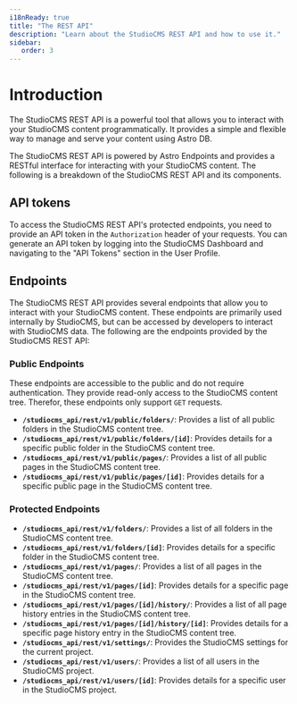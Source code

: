 ```yaml
---
i18nReady: true
title: "The REST API"
description: "Learn about the StudioCMS REST API and how to use it."
sidebar:
   order: 3
---
```


# Introduction

The StudioCMS REST API is a powerful tool that allows you to interact with your StudioCMS content programmatically. It provides a simple and flexible way to manage and serve your content using Astro DB.

The StudioCMS REST API is powered by Astro Endpoints and provides a RESTful interface for interacting with your StudioCMS content. The following is a breakdown of the StudioCMS REST API and its components.

## API tokens

To access the StudioCMS REST API's protected endpoints, you need to provide an API token in the `Authorization` header of your requests. You can generate an API token by logging into the StudioCMS Dashboard and navigating to the "API Tokens" section in the User Profile.

## Endpoints

The StudioCMS REST API provides several endpoints that allow you to interact with your StudioCMS content. These endpoints are primarily used internally by StudioCMS, but can be accessed by developers to interact with StudioCMS data. The following are the endpoints provided by the StudioCMS REST API:

### Public Endpoints

These endpoints are accessible to the public and do not require authentication. They provide read-only access to the StudioCMS content tree. Therefor, these endpoints only support `GET` requests.

- **`/studiocms_api/rest/v1/public/folders/`**: Provides a list of all public folders in the StudioCMS content tree.
- **`/studiocms_api/rest/v1/public/folders/[id]`**: Provides details for a specific public folder in the StudioCMS content tree.
- **`/studiocms_api/rest/v1/public/pages/`**: Provides a list of all public pages in the StudioCMS content tree.
- **`/studiocms_api/rest/v1/public/pages/[id]`**: Provides details for a specific public page in the StudioCMS content tree.

### Protected Endpoints

- **`/studiocms_api/rest/v1/folders/`**: Provides a list of all folders in the StudioCMS content tree.
- **`/studiocms_api/rest/v1/folders/[id]`**: Provides details for a specific folder in the StudioCMS content tree.
- **`/studiocms_api/rest/v1/pages/`**: Provides a list of all pages in the StudioCMS content tree.
- **`/studiocms_api/rest/v1/pages/[id]`**: Provides details for a specific page in the StudioCMS content tree.
- **`/studiocms_api/rest/v1/pages/[id]/history/`**: Provides a list of all page history entries in the StudioCMS content tree.
- **`/studiocms_api/rest/v1/pages/[id]/history/[id]`**: Provides details for a specific page history entry in the StudioCMS content tree.
- **`/studiocms_api/rest/v1/settings/`**: Provides the StudioCMS settings for the current project.
- **`/studiocms_api/rest/v1/users/`**: Provides a list of all users in the StudioCMS project.
- **`/studiocms_api/rest/v1/users/[id]`**: Provides details for a specific user in the StudioCMS project.
